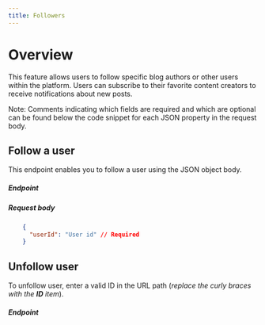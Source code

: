 ```yaml
---
title: Followers
---
```



# Overview
This feature allows users to follow specific blog authors or other users within the platform. Users can subscribe to their favorite content creators to receive notifications about new posts.
<p>
  <span class="font-bold text-lg italic">Note:</span> Comments indicating which fields are required and which are optional can be found below the code snippet for each JSON property in the request body.
</p>

## Follow a user
This endpoint enables you to follow a user using the JSON object body.

##### Endpoint
<CodeClipboard clipboardText="http://localhost:3000/followers">
  <HttpClipboard httpVerb="POST" path="followers" />
</CodeClipboard>  

##### Request body
```json 
    {
      "userId": "User id" // Required
    }
```


## Unfollow user
To unfollow user, enter a valid ID in the URL path (*replace the curly braces with the **ID** item*).

##### Endpoint
<CodeClipboard clipboardText="http://localhost:3000/comments/{:id}">
  <HttpClipboard httpVerb="DELETE" path="comments/{:id}" />
</CodeClipboard>  